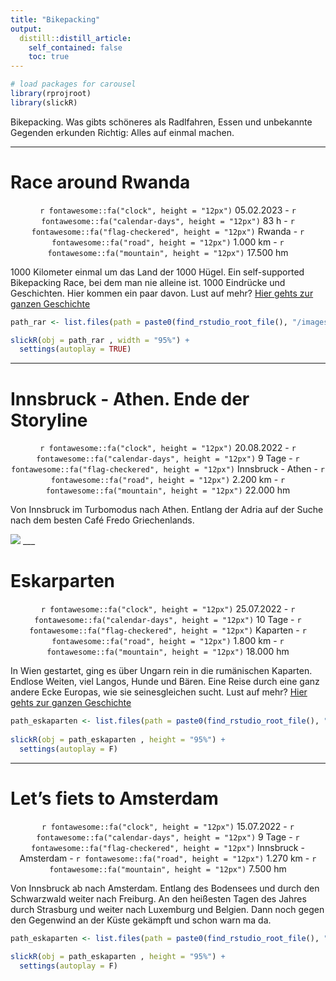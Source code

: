 ```yaml
---
title: "Bikepacking"
output:
  distill::distill_article:
    self_contained: false
    toc: true
---
```



```r
# load packages for carousel
library(rprojroot)
library(slickR)
```

Bikepacking. Was gibts schöneres als Radlfahren, Essen und unbekannte Gegenden erkunden Richtig: Alles auf einmal machen. 

____

# Race around Rwanda
<p style="text-align: center;">`r fontawesome::fa("clock", height = "12px")` 05.02.2023 - `r fontawesome::fa("calendar-days", height = "12px")` 83 h - `r fontawesome::fa("flag-checkered", height = "12px")` Rwanda - `r fontawesome::fa("road", height = "12px")` 1.000 km - `r fontawesome::fa("mountain", height = "12px")` 17.500 hm </p>
 
1000 Kilometer einmal um das Land der 1000 Hügel.  Ein self-supported Bikepacking Race, bei dem man nie alleine ist. 1000 Eindrücke und Geschichten. Hier kommen ein paar davon. Lust auf mehr? [Hier gehts zur ganzen Geschichte](https://soeren-schwabbauer.github.io/blog/bikepacking/2023-03-14-race-around-rwanda/)

```r

path_rar <- list.files(path = paste0(find_rstudio_root_file(), "/images/bikepacking_rar/"), full.names = TRUE)

slickR(obj = path_rar , width = "95%") + 
  settings(autoplay = TRUE)

```

____

# Innsbruck - Athen. Ende der Storyline
 <p style="text-align: center;">`r fontawesome::fa("clock", height = "12px")` 20.08.2022 - `r fontawesome::fa("calendar-days", height = "12px")` 9 Tage - `r fontawesome::fa("flag-checkered", height = "12px")` Innsbruck - Athen - `r fontawesome::fa("road", height = "12px")` 2.200 km - `r fontawesome::fa("mountain", height = "12px")` 22.000 hm </p>
 
Von Innsbruck im Turbomodus nach Athen. Entlang der Adria auf der Suche nach dem besten Café Fredo Griechenlands.

![](images/bikepacking_athen/1.jpg)
___

# Eskarparten
 <p style="text-align: center;">`r fontawesome::fa("clock", height = "12px")` 25.07.2022 - `r fontawesome::fa("calendar-days", height = "12px")` 10 Tage - `r fontawesome::fa("flag-checkered", height = "12px")` Kaparten - `r fontawesome::fa("road", height = "12px")` 1.800 km - `r fontawesome::fa("mountain", height = "12px")` 18.000 hm </p>

In Wien gestartet, ging es über Ungarn rein in die rumänischen Kaparten. Endlose Weiten, viel Langos, Hunde und Bären. Eine Reise durch eine ganz andere Ecke Europas, wie sie seinesgleichen sucht. Lust auf mehr? [Hier gehts zur ganzen Geschichte](https://soeren-schwabbauer.github.io/blog/bikepacking/2022-06-25-eskaparten/)

```r

path_eskaparten <- list.files(path = paste0(find_rstudio_root_file(), "/images/bikepacking_eskaparten/"), full.names = TRUE)
                     
slickR(obj = path_eskaparten , height = "95%") + 
  settings(autoplay = F)

```
___

# Let's fiets to Amsterdam
 <p style="text-align: center;">`r fontawesome::fa("clock", height = "12px")` 15.07.2022 - `r fontawesome::fa("calendar-days", height = "12px")` 9 Tage - `r fontawesome::fa("flag-checkered", height = "12px")` Innsbruck - Amsterdam - `r fontawesome::fa("road", height = "12px")` 1.270 km - `r fontawesome::fa("mountain", height = "12px")` 7.500 hm </p>

Von Innsbruck ab nach Amsterdam. Entlang des Bodensees und durch den Schwarzwald weiter nach Freiburg. An den heißesten Tagen des Jahres durch Strasburg und weiter nach Luxemburg und Belgien. Dann noch gegen den Gegenwind an der Küste gekämpft und schon warn ma da.

```r

path_eskaparten <- list.files(path = paste0(find_rstudio_root_file(), "/images/bikepacking_amsterdam/"), full.names = TRUE)
                     
slickR(obj = path_eskaparten , height = "95%") + 
  settings(autoplay = F)

```
